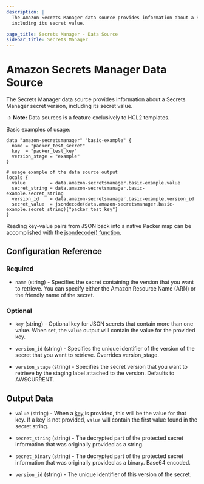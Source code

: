 ```yaml
---
description: |
  The Amazon Secrets Manager data source provides information about a Secrets Manager secret version,
  including its secret value.

page_title: Secrets Manager - Data Source
sidebar_title: Secrets Manager
---
```


# Amazon Secrets Manager Data Source

The Secrets Manager data source provides information about a Secrets Manager secret version,
including its secret value.

-> **Note:** Data sources is a feature exclusively to HCL2 templates.

Basic examples of usage:

```hcl
data "amazon-secretsmanager" "basic-example" {
  name = "packer_test_secret"
  key  = "packer_test_key"
  version_stage = "example"
}

# usage example of the data source output
locals {
  value         = data.amazon-secretsmanager.basic-example.value
  secret_string = data.amazon-secretsmanager.basic-example.secret_string
  version_id    = data.amazon-secretsmanager.basic-example.version_id
  secret_value  = jsondecode(data.amazon-secretsmanager.basic-example.secret_string)["packer_test_key"]
}
```

Reading key-value pairs from JSON back into a native Packer map can be accomplished
with the [jsondecode() function](/docs/templates/hcl_templates/functions/encoding/jsondecode).


## Configuration Reference

### Required

- `name` (string) - Specifies the secret containing the version that you want to retrieve.
You can specify either the Amazon Resource Name (ARN) or the friendly name of the secret.

### Optional

- `key` (string) - Optional key for JSON secrets that contain more than one value. When set, the `value` output will
contain the value for the provided key.

- `version_id` (string) - Specifies the unique identifier of the version of the secret that you want to retrieve.
Overrides version_stage.

- `version_stage` (string) - Specifies the secret version that you want to retrieve by the staging label attached to the version.
Defaults to AWSCURRENT.

## Output Data

- `value` (string) - When a [key](#key) is provided, this will be the value for that key. If a key is not provided,
`value` will contain the first value found in the secret string.

- `secret_string` (string) - The decrypted part of the protected secret information that
was originally provided as a string.

- `secret_binary` (string) - The decrypted part of the protected secret information that
was originally provided as a binary. Base64 encoded.

- `version_id` (string) - The unique identifier of this version of the secret.
